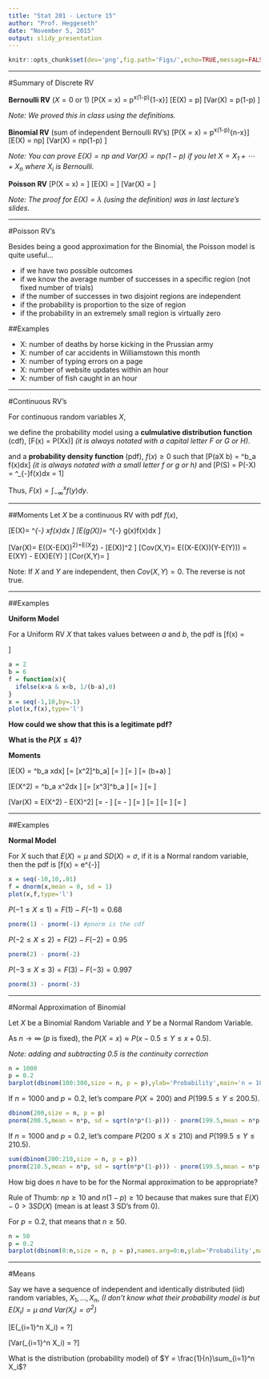 ```yaml
---
title: "Stat 201 - Lecture 15"
author: "Prof. Heggeseth"
date: "November 5, 2015"
output: slidy_presentation
---
```


```r
knitr::opts_chunk$set(dev='png',fig.path='Figs/',echo=TRUE,message=FALSE, warning=FALSE,message=FALSE,tidy=TRUE,fig.width = 6,fig.height=6)
```

----------

#Summary of Discrete RV

**Bernoulli RV** ($X = 0$ or $1$)
\[P(X = x) = p^x(1-p)^{1-x}\]
\[E(X) = p\]
\[Var(X) = p(1-p) \]

*Note: We proved this in class using the definitions.*


**Binomial RV** (sum of independent Bernoulli RV's)
\[P(X = x) = \frac{n!}{x!(n-x)!}p^x(1-p)^{n-x}\]
\[E(X) = np\]
\[Var(X) = np(1-p) \]

*Note: You can prove $E(X) = np$ and $Var(X) = np(1-p)$ if you let $X = X_1+\cdots+X_n$ where $X_i$ is Bernoulli.*

**Poisson RV**
\[P(X = x) = \frac{e^{-\lambda}\lambda^x}{x!}\]
\[E(X) = \lambda\]
\[Var(X) = \lambda \]

*Note: The proof for $E(X) = \lambda$ (using the definition) was in last lecture's slides.*

--------------

#Poisson RV's

Besides being a good approximation for the Binomial, the Poisson model is quite useful...

- if we have two possible outcomes
- if we know the average number of successes in a specific region (not fixed number of trials)
- if the number of successes in two disjoint regions are independent
- if the probability is proportion to the size of region
- if the probability in an extremely small region is virtually zero

##Examples

- X: number of deaths by horse kicking in the Prussian army
- X: number of car accidents in Williamstown this month
- X: number of typing errors on a page
- X: number of website updates within an hour
- X: number of fish caught in an hour


--------------

#Continuous RV's

For continuous random variables $X$, 

we define the probability model using a **culmulative distribution function** (cdf), 
\[F(x) = P(X\leq x)\]
*(it is always notated with a capital letter $F$ or $G$ or $H$)*.

and a **probability density function** (pdf), $f(x)\geq 0$ such that 
\[P(a\leq X \leq b) = \int^b_a f(x)dx\]
*(it is always notated with a small letter $f$ or $g$ or $h$)* and 
\[P(S) = P(-\infty\leq X\leq \infty) = \int^\infty_{-\infty}f(x)dx = 1\]

Thus, $F(x) = \int^x_{-\infty} f(y)dy$. 

--------------

##Moments
Let $X$ be a continuous RV with pdf $f(x)$,

\[E(X)= \int^\infty_{-\infty} xf(x)dx \]
\[E(g(X))= \int^\infty_{-\infty} g(x)f(x)dx \]


\[Var(X)= E((X-E(X))^2)=E(X^2) - [E(X)]^2 \]
\[Cov(X,Y)= E((X-E(X))(Y-E(Y))) = E(XY) - E(X)E(Y) \]
\[Cor(X,Y)= \frac{Cov(X,Y)}{SD(X)SD(Y)} \]

Note: If $X$ and $Y$ are independent, then $Cov(X,Y) = 0$. The reverse is not true. 

--------------

##Examples

**Uniform Model**

For a Uniform RV $X$ that takes values between $a$ and $b$, the pdf is
\[f(x) = \begin{cases}
\frac{1}{b-a}  \text{ if } a\leq x \leq b\\
0 \text{ otherwise}
\end{cases}\]

```r
a = 2
b = 6
f = function(x){
  ifelse(x>a & x<b, 1/(b-a),0)
}
x = seq(-1,10,by=.1)
plot(x,f(x),type='l')
```

**How could we show that this is a legitimate pdf?**

**What is the $P(X\leq 4)$?**

**Moments**

\[E(X) = \int^b_a x\frac{1}{b-a}dx\] 
\[= \frac{1}{b-a} [\frac{1}{2}x^2]^b_a\]
\[=  \frac{b^2-a^2}{2(b-a)} \]
\[= \frac{(b+a)(b-a)}{2(b-a)}\]
\[= \frac{1}{2}(b+a) \]

\[E(X^2) = \int^b_a x^2\frac{1}{b-a}dx \]
\[= \frac{1}{b-a} [\frac{1}{3}x^3]^b_a \]
\[=  \frac{b^3-a^3}{3(b-a)}\]
\[=  \frac{(b-a)(a^2+ab+b^2)}{3(b-a)}\]

\[Var(X) = E(X^2) - E(X)^2\]
\[=\frac{(b-a)(a^2+ab+b^2)}{3(b-a)} - \frac{(b+a)^2}{4} \]
\[=  \frac{(a^2+ab+b^2)*4}{3*4} - \frac{3*(b+a)^2}{3*4}\]
\[= \frac{(a^2+ab+b^2)*4 - 3*(b+a)^2}{3*4}\]
\[= \frac{(a^2+ab+b^2)*4 - 3*(b^2+2ab+a^2)}{3*4}\]
\[= \frac{b^2+a^2 - 2ab}{3*4}\]
\[= \frac{(b-a)^2}{12}\]



--------------

##Examples

**Normal Model**

For $X$ such that $E(X) = \mu$ and $SD(X) = \sigma$, if it is a Normal random variable, then the pdf is
\[f(x) =  \frac{1}{\sigma\sqrt{2\pi}}e^{-\frac{(x-\mu)^2}{2\sigma^2}}\]

```r
x = seq(-10,10,.01)
f = dnorm(x,mean = 0, sd = 1)
plot(x,f,type='l')
```

$P(-1\leq X \leq 1) = F(1) - F(-1) = 0.68$

```r
pnorm(1) - pnorm(-1) #pnorm is the cdf
```

$P(-2\leq X \leq 2) = F(2) - F(-2) = 0.95$

```r
pnorm(2) - pnorm(-2)
```

$P(-3\leq X \leq 3) = F(3) - F(-3) = 0.997$

```r
pnorm(3) - pnorm(-3)
```


--------------

#Normal Approximation of Binomial

Let $X$ be a Binomial Random Variable and $Y$ be a Normal Random Variable.

As $n\rightarrow \infty$ ($p$ is fixed), the $P(X = x) \approx P(x-0.5 \leq Y \leq x+0.5)$. 

*Note: adding and subtracting 0.5 is the continuity correction*

```r
n = 1000
p = 0.2
barplot(dbinom(100:300,size = n, p = p),ylab='Probability',main='n = 1000, p = 0.2')
```

If $n=1000$ and $p=0.2$, let's compare $P(X=200)$ and $P(199.5\leq Y\leq 200.5)$.
```r
dbinom(200,size = n, p = p)
pnorm(200.5,mean = n*p, sd = sqrt(n*p*(1-p))) - pnorm(199.5,mean = n*p, sd = sqrt(n*p*(1-p)))
```

If $n=1000$ and $p=0.2$, let's compare $P(200\leq X\leq 210)$ and $P(199.5\leq Y\leq 210.5)$.

```r
sum(dbinom(200:210,size = n, p = p))
pnorm(210.5,mean = n*p, sd = sqrt(n*p*(1-p))) - pnorm(199.5,mean = n*p, sd = sqrt(n*p*(1-p)))
```

How big does $n$ have to be for the Normal approximation to be appropriate? 

Rule of Thumb: $np \geq 10$ and $n(1-p)\geq 10$ because that makes sure that $E(X)-0>3SD(X)$ (mean is at least 3 SD's from 0).

For $p=0.2$, that means that $n\geq 50$.

```r
n = 50
p = 0.2
barplot(dbinom(0:n,size = n, p = p),names.arg=0:n,ylab='Probability',main='n = 50, p = 0.2')
```


--------------

#Means

Say we have a sequence of independent and identically distributed (iid) random variables, $X_1,...,X_n$, *(I don't know what their probability model is but $E(X_i) = \mu$ and $Var(X_i) = \sigma^2$)*

\[E(\frac{1}{n}\sum_{i=1}^n X_i) = ?\]

\[Var(\frac{1}{n}\sum_{i=1}^n X_i) = ?\]

What is the distribution (probability model) of $Y = \frac{1}{n}\sum_{i=1}^n X_i$?



